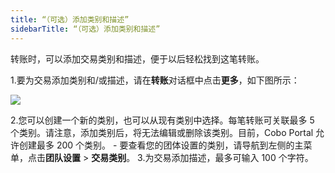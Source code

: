 ```yaml
---
title: “（可选）添加类别和描述”
sidebarTitle: “（可选）添加类别和描述”
---
```

转账时，可以添加交易类别和描述，便于以后轻松找到这笔转账。

1.要为交易添加类别和/或描述，请在**转账**对话框中点击**更多**，如下图所示：

   <img src="/cn/images/transfers/more.png" className="screenshot_modal"/>

2.您可以创建一个新的类别，也可以从现有类别中选择。每笔转账可关联最多 5 个类别。请注意，添加类别后，将无法编辑或删除该类别。目前，Cobo Portal 允许创建最多 200 个类别。
    - 要查看您的团体设置的类别，请导航到左侧的主菜单，点击**团队设置** > **交易类别**。
3.为交易添加描述，最多可输入 100 个字符。